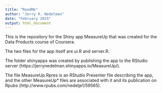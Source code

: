 ```yaml
---
title: "ReadMe"
author: "Jerry R. Nedelman"
date: "February 2015"
output: html_document
---
```


This is the repository for the Shiny app MeasureUp that was created for the
Data Products course of Coursera.

The two files for the app itself are ui.R and server.R.

The folder shinyapps was created by publishing the app to the RStudio server 
(https://jerrynedelman.shinyapps.io/MeasureUp/).

The file MeasureUp.Rpres is an RStudio Presenter file describing the app, 
and the other MeasureUp* files are associated with it and its
publication on Rpubs (http://www.rpubs.com/nedelje1/59565). 


